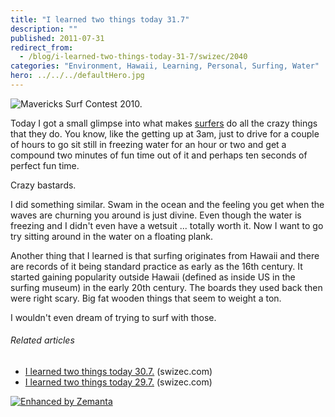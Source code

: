 ```yaml
---
title: "I learned two things today 31.7"
description: ""
published: 2011-07-31
redirect_from:
  - /blog/i-learned-two-things-today-31-7/swizec/2040
categories: "Environment, Hawaii, Learning, Personal, Surfing, Water"
hero: ../../../defaultHero.jpg
---
```


![Mavericks Surf Contest 2010.](http://swizec.com/blog/wp-content/uploads/2011/08/300px-Mavericks_Surf_Contest_2010b3.jpg "Mavericks Surf Contest 2010.")

Today I got a small glimpse into what makes [surfers](http://en.wikipedia.org/wiki/Surfing "Surfing") do all the crazy things that they do. You know, like the getting up at 3am, just to drive for a couple of hours to go sit still in freezing water for an hour or two and get a compound two minutes of fun time out of it and perhaps ten seconds of perfect fun time.

Crazy bastards.

I did something similar. Swam in the ocean and the feeling you get when the waves are churning you around is just divine. Even though the water is freezing and I didn't even have a wetsuit ... totally worth it. Now I want to go try sitting around in the water on a floating plank.

Another thing that I learned is that surfing originates from Hawaii and there are records of it being standard practice as early as the 16th century. It started gaining popularity outside Hawaii (defined as inside US in the surfing museum) in the early 20th century. The boards they used back then were right scary. Big fat wooden things that seem to weight a ton.

I wouldn't even dream of trying to surf with those.

###### Related articles

- [I learned two things today 30.7.](http://swizec.com/blog/2037/swizec/2037) (swizec.com)
- [I learned two things today 29.7.](http://swizec.com/blog/i-learned-two-things-today-29-7/swizec/2022) (swizec.com)

[![Enhanced by Zemanta](http://img.zemanta.com/zemified_e.png?x-id=01a6e7d0-ba96-4b7c-88a8-2a9da497869c)](http://www.zemanta.com/ "Enhanced by Zemanta")
